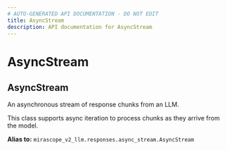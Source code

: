 ```yaml
---
# AUTO-GENERATED API DOCUMENTATION - DO NOT EDIT
title: AsyncStream
description: API documentation for AsyncStream
---
```


# AsyncStream

## <ApiType type="Alias" path="responses/AsyncStream" symbolName="AsyncStream" /> AsyncStream

An asynchronous stream of response chunks from an LLM.

This class supports async iteration to process chunks as they arrive from the model.


**Alias to:** `mirascope_v2_llm.responses.async_stream.AsyncStream`
